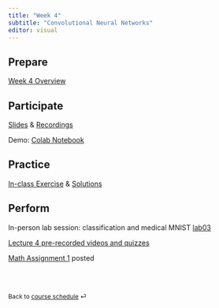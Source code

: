 ```yaml
---
title: "Week 4"
subtitle: "Convolutional Neural Networks"
editor: visual
---
```


## Prepare

[Week 4 Overview](https://q.utoronto.ca/courses/366713/pages/week-4-overview?module_item_id=5872113)

## Participate

[Slides](/lecs/w04/lec04.html) & [Recordings](https://q.utoronto.ca/courses/366713)

Demo: [Colab Notebook](https://colab.research.google.com/drive/1AL2ocL6muULg4P2hzHBOLTPL6RGbQaB5?usp=sharing)

## Practice

[In-class Exercise](/ex/w04/exercises04.html "Exercise"){aria-label="Exercise 4"} & [Solutions](/ex/w04/exercises04_solution.html "Exercise Solutions"){aria-label="Exercise 4 Solutions"}

## Perform

In-person lab session: classification and medical MNIST [lab03](https://colab.research.google.com/github/UofTCSC413/2024F-website/blob/main/labs/lab03.ipynb "Lab instructions"){aria-label="Lab 3 instructions"}

[Lecture 4 pre-recorded videos and quizzes](https://q.utoronto.ca/courses/366713/quizzes/405061)

[Math Assignment 1](https://q.utoronto.ca/courses/366713/files/folder/A1) posted

<br><br>

::: {style="font-size: 0.875em;"}
Back to [course schedule](/ "Course schedule") ⏎
:::